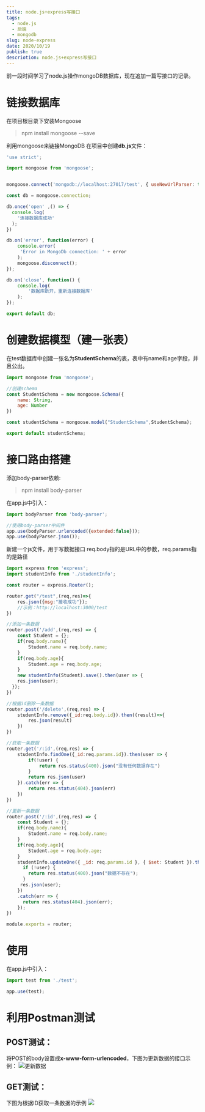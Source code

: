 ```yaml
---
title: node.js+express写接口
tags:
  - node.js
  - 后端
  - mongodb
slug: node-express
date: 2020/10/19
publish: true
descriotion: node.js+express写接口
---
```


前一段时间学习了node.js操作mongoDB数据库，现在追加一篇写接口的记录。

# 链接数据库

在项目根目录下安装Mongoose

> npm install mongoose --save

利用mongoose来链接MongoDB 在项目中创建**db.js**文件：

```js
'use strict';

import mongoose from 'mongoose';


mongoose.connect('mongodb://localhost:27017/test', { useNewUrlParser: true,  useUnifiedTopology: true });

const db = mongoose.connection;

db.once('open' ,() => {
  console.log(
    '连接数据库成功'
  );
})

db.on('error', function(error) {
    console.error(
     'Error in MongoDb connection: ' + error
    );
    mongoose.disconnect();
});

db.on('close', function() {
    console.log(
        '数据库断开，重新连接数据库'
    );
});

export default db;
```

# 创建数据模型（建一张表）

在test数据库中创建一张名为**StudentSchema**的表，表中有name和age字段，并且公出。

```js
import mongoose from 'mongoose';

//创建schema
const StudentSchema = new mongoose.Schema({
    name: String,
    age: Number
})

const studentSchema = mongoose.model("StudentSchema",StudentSchema);

export default studentSchema;
```

# 接口路由搭建

添加body-parser依赖:

> npm install body-parser

在app.js中引入：

```js
import bodyParser from 'body-parser';

//使用body-parser中间件
app.use(bodyParser.urlencoded({extended:false}));
app.use(bodyParser.json());
```

新建一个js文件，用于写数据接口 req.body指的是URL中的参数，req.params指的是路径

```js
import express from 'express';
import studentInfo from './studentInfo';

const router = express.Router();

router.get("/test",(req,res)=>{
    res.json({msg:"接收成功"});
    //示例：http://localhost:3000/test
})

//添加一条数据
router.post('/add',(req,res) => {
    const Student = {};
    if(req.body.name){
        Student.name = req.body.name;
    }
    if(req.body.age){
        Student.age = req.body.age;
    }
    new studentInfo(Student).save().then(user => {
    res.json(user);
  });
})

//根据id删除一条数据
router.post('/delete',(req,res) => {
    studentInfo.remove({_id:req.body.id}).then((result)=>{
        res.json(result)
    })
})

//获取一条数据
router.get('/:id',(req,res) => {
    studentInfo.findOne({_id:req.params.id}).then(user => {
        if(!user) {
            return res.status(400).json("没有任何数据存在")
        }
        return res.json(user)
    }).catch(err => {
        return res.status(404).json(err)
    })
})

//更新一条数据
router.post('/:id',(req,res) => {
    const Student = {};
    if(req.body.name){
        Student.name = req.body.name;
    }
    if(req.body.age){
        Student.age = req.body.age;
    }
    studentInfo.updateOne({ _id: req.params.id }, { $set: Student }).then(user => {
      if (!user) {
        return res.status(400).json("数据不存在");
      }
     res.json(user);
    })
    .catch(err => {
      return res.status(404).json(err);
    });
})

module.exports = router;
```

# 使用

在app.js中引入：

```js
import test from './test';

app.use(test);
```

# 利用Postman测试

## POST测试：

将POST的body设置成**x-www-form-urlencoded**，下图为更新数据的接口示例： ![更新数据](/postImg/node-express/postman_updata.png)

## GET测试：

下图为根据ID获取一条数据的示例
![](/postImg/node-express/postman_get.png)
